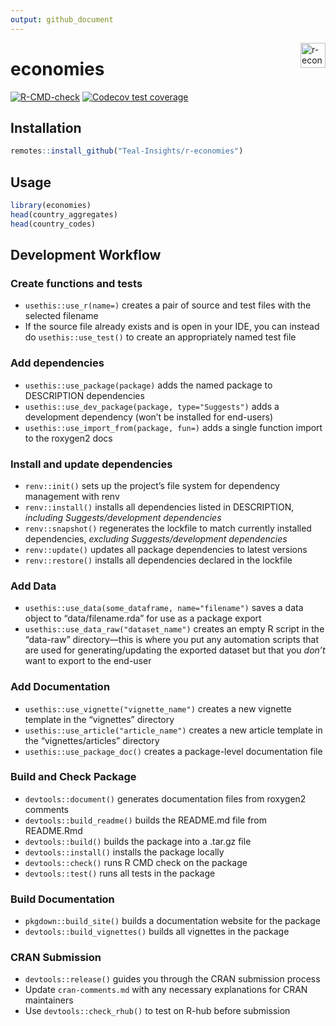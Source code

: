 ```yaml
---
output: github_document
---
```


<a href="https://teal-insights.github.io/r-economies"><img src="man/figures/logo.png" align="right" height="40" alt="r-economies website" /></a>

# economies

<!-- badges: start -->
[![R-CMD-check](https://github.com/Teal-Insights/r-economies/actions/workflows/R-CMD-check.yaml/badge.svg)](https://github.com/Teal-Insights/r-economies/actions/workflows/R-CMD-check.yaml)
[![Codecov test coverage](https://codecov.io/gh/Teal-Insights/r-economies/graph/badge.svg)](https://app.codecov.io/gh/Teal-Insights/r-economies)
<!-- badges: end -->

## Installation

```r
remotes::install_github("Teal-Insights/r-economies")
```

## Usage

```r
library(economies)
head(country_aggregates)
head(country_codes)
```

## Development Workflow

### Create functions and tests

- `usethis::use_r(name=)` creates a pair of source and test files with
  the selected filename
- If the source file already exists and is open in your IDE, you can
  instead do `usethis::use_test()` to create an appropriately named test
  file

### Add dependencies

- `usethis::use_package(package)` adds the named package to DESCRIPTION
  dependencies
- `usethis::use_dev_package(package, type="Suggests")` adds a
  development dependency (won’t be installed for end-users)
- `usethis::use_import_from(package, fun=)` adds a single function
  import to the roxygen2 docs

### Install and update dependencies

- `renv::init()` sets up the project’s file system for dependency
  management with renv
- `renv::install()` installs all dependencies listed in DESCRIPTION,
  *including Suggests/development dependencies*
- `renv::snapshot()` regenerates the lockfile to match currently
  installed dependencies, *excluding Suggests/development dependencies*
- `renv::update()` updates all package dependencies to latest versions
- `renv::restore()` installs all dependencies declared in the lockfile

### Add Data

- `usethis::use_data(some_dataframe, name="filename")` saves a data
  object to “data/filename.rda” for use as a package export
- `usethis::use_data_raw("dataset_name")` creates an empty R script in
  the “data-raw” directory—this is where you put any automation scripts
  that are used for generating/updating the exported dataset but that
  you *don’t* want to export to the end-user

### Add Documentation

- `usethis::use_vignette("vignette_name")` creates a new vignette
  template in the “vignettes” directory
- `usethis::use_article("article_name")` creates a new article template
  in the “vignettes/articles” directory
- `usethis::use_package_doc()` creates a package-level documentation
  file

### Build and Check Package

- `devtools::document()` generates documentation files from roxygen2
  comments
- `devtools::build_readme()` builds the README.md file from README.Rmd
- `devtools::build()` builds the package into a .tar.gz file
- `devtools::install()` installs the package locally
- `devtools::check()` runs R CMD check on the package
- `devtools::test()` runs all tests in the package

### Build Documentation

- `pkgdown::build_site()` builds a documentation website for the package
- `devtools::build_vignettes()` builds all vignettes in the package

### CRAN Submission

- `devtools::release()` guides you through the CRAN submission process
- Update `cran-comments.md` with any necessary explanations for CRAN
  maintainers
- Use `devtools::check_rhub()` to test on R-hub before submission
